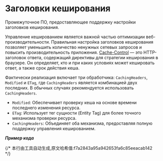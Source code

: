 # Заголовки кеширования

Промежуточное ПО, предоставляющее поддержку настройки заголовков кеширования.

Управление кешированием является важной частью оптимизации веб-производительности. Правильная настройка заголовков кеширования позволяет уменьшить количество ненужных сетевых запросов и повысить производительность приложения. [Cache-Control](https://developer.mozilla.org/ru/docs/Web/HTTP/Headers/Cache-Control) — это HTTP-заголовок ответа, содержащий директивы для стратегии кеширования в браузере. Он определяет, кто и при каких условиях может кешировать ответ, а также срок действия кеша.

Фактически реализация включает три обработчика: `CachingHeaders`, `Modified` и `ETag`, где `CachingHeaders` является комбинацией двух последних. В обычных случаях рекомендуется использовать `CachingHeaders`.

- `Modified`: Обеспечивает проверку кеша на основе времени последнего изменения ресурса.
- `ETag`: Использует тег сущности (Entity Tag) для более точного механизма проверки ресурса.
- `CachingHeaders`: Объединяет оба механизма, предоставляя полную поддержку управления кешированием.

_**Пример кода**_


<Tabs>
  <Tab label="main.rs">
    <CachingHeadersCode/>
  </Tab>
  <Tab label="Cargo.toml">
    <CachingHeadersCargoCode/>
  </Tab>
</Tabs>
{/* 本行由工具自动生成,原文哈希值:f7a2843a95a942653fa6c85eeacab142 */}